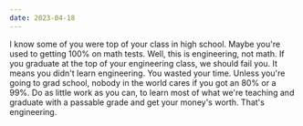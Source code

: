 ```yaml
---
date: 2023-04-18
---
```


I know some of you were top of your class in high school. Maybe you're used to getting 100% on math tests. Well, this is engineering, not math. If you graduate at the top of your engineering class, we should fail you. It means you didn't learn engineering. You wasted your time. Unless you're going to grad school, nobody in the world cares if you got an 80% or a 99%. Do as little work as you can, to learn most of what we're teaching and graduate with a passable grade and get your money's worth. That's engineering.
